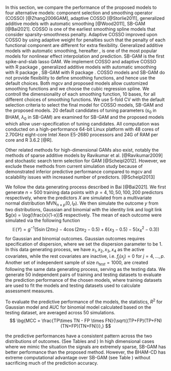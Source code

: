 \section{Simulation Study}
\label{sec:sim}

In this section, we compare the performance of the proposed models to four alternative models: component selection and smoothing operator (COSSO) [@Zhang2006GAM], adaptive COSSO [@Storlie2011], generalized additive models with automatic smoothing [@Wood2011], SB-GAM [@Bai2021]\bg{, linear lasso model and spikeSlabGAM [TODO: add citation here].[TODO: explain about linear lasso model and spikeSlabGAM model]}. COSSO is one of the earliest smoothing spline models that consider sparsity-smoothness penalty. Adaptive COSSO improved upon COSSO by using adaptive weight for penalties such that the penalty of each functional component are different for extra flexibility. Generalized additive models with automatic smoothing, hereafter \textit{mgcv}, is one of the most popular models for nonlinear effect interpolation and prediction. \bg{mgcv doesn't support analyses where the number of parameters exceeds the sample size.} SB-GAM is the first spike-and-slab lasso GAM. We implement COSSO and adaptive COSSO with R package \texttt{cosso 2.1-1}, generalized additive models with automatic smoothing with R package \texttt{mgcv 1.8-31}, SB-GAM with R package \texttt{sparseGAM 1.0}. COSSO models and SB-GAM do not provide flexibility to define smoothing functions, and hence use the default choices. Both mgcv and proposed models allow customized smoothing functions and we choose the cubic regression spline. We controll the dimensionality of each smoothing function, 10 bases, for all different choices of smoothing functions. We use 5-fold CV with the default selection criteria to select the final model for COSSO models, SB-GAM and the proposed models. 20 default candidates of tuning parameters ($s_0$ in BHAM, $\lambda_0$ in SB-GAM) are examined for SB-GAM and the proposed models which allow user-specification of tuning candidates. All computation was conducted on a high-performance 64-bit Linux platform with 48 cores of 2.70GHz eight-core Intel Xeon E5-2680 processors and 24G of RAM per core and R 3.6.2 [@R].

Other related methods for high-dimensional GAMs also exist, notably the methods of sparse additive models by Ravikumar et al. [@Ravikumar2009] and stochastic search term selection for GAM [@Scheipl2012]. However, we exclude these methods from current simulation study because of demonstrated inferior predictive performance compared to mgcv and scalability issues with increased number of predictors. [@Scheipl2013]


\subsection{Monte Carlo Simulation Study}
We follow the data generating process described in Bai [@Bai2021]. We first generate $n=500$ training data points with $p=4, 10, 50, 100, 200$ predictors respectively, where the predictors $X$ are simulated from a multivariate normal distribution $\text{MVN}_{n\times p}(0, I_{P})$. We then simulate the outcome $y$ from two distributions, Gaussian and binomial with the identity link and logit link $g(x) = \log(\frac{x}{1-x})$ respectively. The mean of each outcome were simulated via the following function
$$
\mathbb{E}(Y) = g^{-1}(5 \sin(2\pi x_1) - 4 \cos(2\pi x_2 -0.5) + 6(x_3-0.5) - 5(x_4^2 -0.3))
$$
for Gaussian and binomial outcomes. Gaussian outcomes requires specification of dispersion, where we set the dispersion parameter to be 1. In this data generating process, we have $x_1, x_2, x_3, x_4$ as the active covariates, while the rest covariates are inactive, i.e. $f_j(x_j) = 0$ for $j = 4, \dots, p$. Another set of independent sample of size $n_{test}=1000$, are created following the same data generating process, serving as the testing data. We generate 50 independent pairs of training and testing datasets to evaluate the prediction performance of the chosen models, where training datasets are used to fit the models and testing datasets used to calculate assessment measures. \bg{In addition, we considered the data generating process where the all the functional forms of the predictors are linear while keeping the rest of simulation parameters keep the same. These additional sets of simulations are designed to investigate the flexibility of the proposed model when non-linear assumptions are not met.}

To evaluate the predictive performance of the models, the statistics, $R^2$ for Gaussian model and AUC for binomial model calculated based on the testing dataset, are averaged <!--and deviance are calculated for Poisson model,--> across 50 simulations. \bg{To evaluate the variable selection performance of the models, we record the set of variables each model selects and calculate the averaged false discover rate (FDR), false negative rate(FNR), and Matthews correlation coefficient (MCC). For method that doesn't automatically achieve variable selection, we set alpha level at 0.05 for mgcv that relies on hypothesis testing for variable selection, and soft-threshold at 0.5 for spikeSlabGAM given the marginal inclusion probabilities. For the two methods, BHAM and spikeSlabGAM, that are capable of bi-level selection, we record the probability that the linear and nonlinear components of each predictors are selected in the models.}
$$
\bg{MCC = \frac{TP\times TN - FP \times FN}{\sqrt{(TP+FP)(TP+FN)(TN+FP)(TN+FN)}},}
$$
\bg{where TP, TN, FP, and FN are true positives, true negatives, false positives, and false negatives, respectively.}
\subsection{\bg{Simulation Results}}
\subsubsection{\bg{Prediction Performance}}
\bg{Among the main set of simulations where the functional forms of the predictors are mostly non-linear,} the predictive performances have a consistent pattern across the two distributions of outcomes. (See Tables \ref{tab:gaus} and \ref{tab:bin_auc}) \bg{The proposed model, BHAM, predicts as good as, if not better than, other high dimensional spline models. Specifically, BHAM shows greate improvement over COSSO methods [TODO: add statsitics] and the spikeSlabGAM model [TODO: add statsitics]. When comparing to SB-GAM, BHAM performs better in lower dimensional cases ($p=4,10$), and equally good or slightly worse [TODO: re-evaluate after tuning the models] in high-dimensional cases ($p=50,100, 200$). As previously hypothesized, the linear lasso model predicts less accurate compared to other flexibly models across all scenario; mgcv performs extremely well in low-dimensional case ($p = 4, 10$), and deteriorates as the dimensionality increases until not applicable. To note, mgcv still fit models with increasing in large dimension case ($p=50$). But the algorithm fails to converge within the default number of iterations, and hence leads to bad prediction performance.} In high dimensional cases where we mimic the situation the signals are extremely sparse, SB-GAM has better performance than the proposed method. However, the BHAM-CD has extreme computational advantage over SB-GAM (see Table \ref{tab:time_sim}) without sacrificing much of the prediction accuracy. 

\bg{We also examine the prediction performance when the functional form of predictors are linear. (See support information Table 1, and 2 [TODO: add hyperlink to the github repo]) The proposed model, BHAM, has similar performance as the linear lasso model regardless of the type outcome. This observation demonstrates that BHAM is a flexible model, and has good prediction performance regardless the underlying functional form of predictors. spikeSlabGAM have similar prediction performance to BHAM (numeralize the advantage). Surprisingly, SB-GAM doesn't perform well in high-dimensional Gaussian outcome scenarios. (numeralize the advantage)}


\bg{\subsubsection{Variable Selection Performance}
While the main utility of the proposed work is prediction, the proposed model can also serve as variable selection/functional selection as a by-product. Hence We evaluate the variable selection performance. }

\begin{itemize}
\item \bg{If we use mcc as the measure, SBGAM has the best performance among all the method of comparison, followed by the proposed model BHAM. The pattern is consitent regardless of the type of outcomes. To note here, mgcv is not included in the performance table, as the mgcv isn't compatable with hign-dimensitonal data. Nevertheless, when the dimensionality is low, mgcv perfoms while for variable selection.}
\item \bg{If we look at the precision of the variable selection, BHAM performs better than SBGAM model particularaly when the dimensionality increases. While the recall is lower than SBGAM. This translate to the selection of BHAM is more conservative that SBGAM, such that among the selected variables, many of them are signals, however, due to the conversative selection, there are few variables are selected.}
\item \bg{We also want to high light that in the set of linear simulation, when the outcome is cgaussina, the proposed model performed extremely while. On the contrary the SBGAM is not so well.}
\end{itemize}




\bg{\subsubsection{Bi-level Selection}
Among the methods of comparison, there are two methods is possible for bi-level selection, i.e. the proposed BHAM and spikeSlabGAM. Hence, in this section, we further investigate the bi-level selection of the proposed models. } 



<!-- #### Visualization -->
<!-- We plot the estimated smooth functions of the four active variables for the 100 simulation iterations, along with the 'true' smooth function. Across different settings of predictors, the patterns look similar. First of all, in all the settings, `mgcv` tends to provide more  extreme models, where in the graphs the smooth function have much higher bound than the true smooth function. Rarely the estimated smooth function from `mgcv` matches with the true smooth function. In comparison, the proposed method can interpolate the shape of the true smooth function. However, different priors and fitting algorithms have different advantages. For example, in Figure 1, we see that the SS normal distribution have problem with the tail of the smooth function, especially obvious in the estimations of the variable _x4_. However, it would have less sparse solutions, which is more likely to accurately interpolate the smooth function especially when the shape is complicated (see variable _x2_). On the contrary, the SS double exponential prior model encourages sparse solutions, which can sometime omit active predictors. -->

